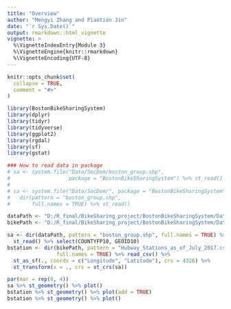 ```yaml
---
title: "Overview"
author: "Mengyi Zhang and Piaotian Jin"
date: "`r Sys.Date()`"
output: rmarkdown::html_vignette
vignette: >
  %\VignetteIndexEntry{Module 3}
  %\VignetteEngine{knitr::rmarkdown}
  %\VignetteEncoding{UTF-8}
---
```


```r
knitr::opts_chunk$set(
  collapse = TRUE,
  comment = "#>"
)
```

```r
library(BostonBikeSharingSystem)
library(dplyr)
library(tidyr)
library(tidyverse)
library(ggplot2)
library(rgdal)
library(sf)
library(gstat)

### How to read data in package
# sa <- system.file("Data/SocDem/boston_group.shp", 
#                   package = "BostonBikeSharingSystem") %>% st_read()
# 
# sa <- system.file("Data/SocDem/", package = "BostonBikeSharingSystem") %>% 
#   dir(pattern = "boston_group.shp",
#       full.names = TRUE) %>% st_read()

dataPath <- "D:/R_final/BikeSharing_project/BostonBikeSharingSystem/Data/SocDem"
bikePath <- "D:/R_final/BikeSharing_project/BostonBikeSharingSystem/Data/BlueBike"

sa <- dir(dataPath, pattern = "boston_group.shp", full.names = TRUE) %>%
  st_read() %>% select(COUNTYFP10, GEOID10)
bstation <- dir(bikePath, pattern = "Hubway_Stations_as_of_July_2017.csv", 
                full.names = TRUE) %>% read_csv() %>% 
  st_as_sf(., coords = c("Longitude", "Latitude"), crs = 4326) %>% 
  st_transform(x = ., crs = st_crs(sa))

par(mar = rep(0, 4))
sa %>% st_geometry() %>% plot()
bstation %>% st_geometry() %>% plot(add = TRUE)
bstation %>% st_geometry() %>% plot()

```

